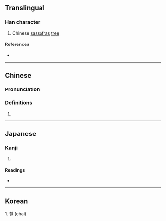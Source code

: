 {{character info/new}}
==Translingual==

===Han character===
{{Han char|rn=75|rad=木|as=14|sn=18|four=|canj=DJBF|ids=⿰木察}}

# Chinese [[sassafras]] [[tree]] {{gloss|{{taxlink|Sassafras tzumu|species|noshow=1}}}}

====References====
* {{Han ref|kx=0558.110|dkj=15709|hdz=21311.010|uh=6AAB|ud=27307}}

----

==Chinese==
{{zh-forms}}

===Pronunciation===
{{zh-pron
|m=chá
|c=caat3
|mc=
|oc=
|ma=
|cat=pn
}}

===Definitions===
{{zh-hanzi}}

# {{rfdef|lang=zh}}

----

==Japanese==

===Kanji===
{{ja-kanji|grade=|rs=木14}}

# {{defn|lang=ja|sort=木14}}

====Readings====
* {{ja-readings|on=[[さつ]] (satsu)|kun=[[しんばしら]] (shimbashira)}}

----

==Korean==
1. 찰 (chal)